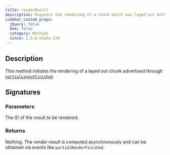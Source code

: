 ```yaml
---
title: renderResult
description: Requests the rendering of a chunk which was layed out before.
sidebar_custom_props:
  jQuery: false
  dom: false
  category: Methods
  since: 1.3.0-alpha.139
---
```


<SinceBadge since="1.3.0-alpha.139" />


## Description
This method initiates the rendering of a layed out chunk advertised through [`partialLayoutFinished`](/docs/reference/scorerenderer/partiallayoutfinished). 

## Signatures

<TypeTable>
    <TypeRow type="js" name="function renderResult(resultId)" />
    <TypeRow type="net" name="void RenderResult(string resultId)" />
</TypeTable>

### Parameters

<ParameterTable>
    <ParameterRow platform="all" name="resultId" type="string">
        The ID of the result to be rendered.
    </ParameterRow>
</ParameterTable>


### Returns
Nothing. The render result is computed asynchronously and can be obtained via events like `partialRenderFinished`.